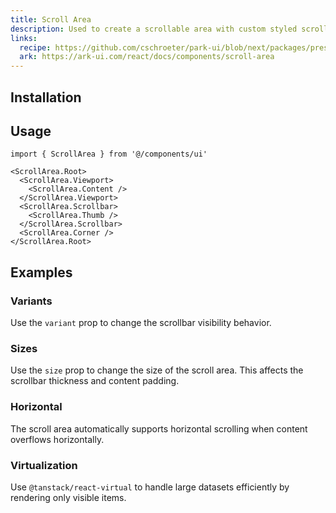 ```yaml
---
title: Scroll Area
description: Used to create a scrollable area with custom styled scrollbars
links:
  recipe: https://github.com/cschroeter/park-ui/blob/next/packages/preset/src/recipes/scroll-area.ts
  ark: https://ark-ui.com/react/docs/components/scroll-area
---
```



<ComponentExample name="basic" />

## Installation

<InstallationGuide />

## Usage

```tsx
import { ScrollArea } from '@/components/ui'
```

```tsx
<ScrollArea.Root>
  <ScrollArea.Viewport>
    <ScrollArea.Content />
  </ScrollArea.Viewport>
  <ScrollArea.Scrollbar>
    <ScrollArea.Thumb />
  </ScrollArea.Scrollbar>
  <ScrollArea.Corner />
</ScrollArea.Root>
```

## Examples

### Variants

Use the `variant` prop to change the scrollbar visibility behavior.

<ComponentExample name="variants" />

### Sizes

Use the `size` prop to change the size of the scroll area. This affects the scrollbar thickness and content padding.

<ComponentExample name="sizes" />

### Horizontal

The scroll area automatically supports horizontal scrolling when content overflows horizontally.

<ComponentExample name="horizontal" />

### Virtualization

Use `@tanstack/react-virtual` to handle large datasets efficiently by rendering only visible items.

<ComponentExample name="virtualization" />